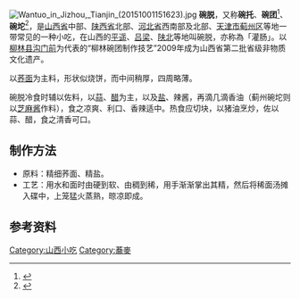 {{noteTA
|1=zh-cn:小吃; zh-hk:小食;zh-mo:小食; zh-tw:小吃;
}}
[[File:Wantuo_in_Jizhou,_Tianjin_(20151001151623).jpg|thumb]]
'''碗脱'''，又称'''碗托'''、'''碗团'''<ref>{{cite web|url=http://www.liulin.gov.cn/zjll/fsmq/tsxc_33234/201103/t20110315_664294.shtml|title=柳林碗团|publisher=柳林县人民政府|date=2019-06-15|accessdate=2021-01-14}}</ref>、'''碗坨'''<ref>{{cite web|url=http://cd.hebnews.cn/2011-12/05/content_2414259.htm|title=二仙居碗坨|publisher=河北新闻网|date=2011-12-05|accessdate=2021-01-14|archive-date=2013-01-17|archive-url=https://web.archive.org/web/20130117203607/http://cd.hebnews.cn/2011-12/05/content_2414259.htm|dead-url=no}}</ref>，是[[山西省|山西省]]中部、[[陕西省|陕西省]]北部、[[河北省|河北省]]西南部及北部、[[天津市|天津市]][[蓟州区|蓟州区]]等地一带常见的一种小吃，在山西的[[平遥|平遥]]、[[吕梁|吕梁]]、[[陕北|陕北]]等地叫碗脱，亦称為「灌肠」。以[[柳林县|柳林县]][[沟门前|沟门前]]为代表的“柳林碗团制作技艺”2009年成为山西省第二批省级非物质文化遗产。

以[[荞面|荞面]]为主料，形状似烧饼，而中间稍厚，四周略薄。

碗脱冷食时辅以佐料，以[[蒜|蒜]]、[[醋|醋]]为主，以及[[盐|盐]]、辣酱，再滴几滴香油（蓟州碗坨则以[[芝麻酱|芝麻酱]]作料），食之凉爽、利口、香辣适中。热食应切块，以猪油烹炒，佐以蒜、醋，食之清香可口。

==制作方法==

*原料：精细荞面、精盐。
*工艺：用水和面时由硬到软、由稠到稀，用手渐渐掌出其精，然后将稀面汤摊入碟中，上笼猛火蒸熟，晾凉即成。

== 参考资料 ==
{{reflist}}

{{Food-and-drink-stub}}

[[Category:山西小吃|Category:山西小吃]]
[[Category:蕎麥|Category:蕎麥]]